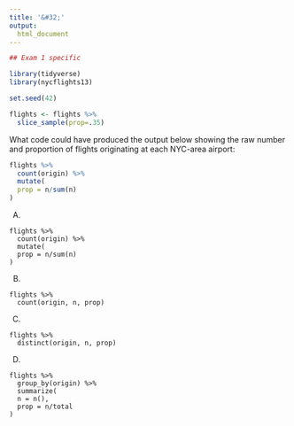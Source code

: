 ```yaml
---
title: '&#32;'
output:
  html_document
---
```


```r
## Exam 1 specific

library(tidyverse)
library(nycflights13)

set.seed(42)

flights <- flights %>% 
  slice_sample(prop=.35)
```


What code could have produced the output below showing the raw number and proportion of flights originating at each NYC-area airport: 

```r
flights %>% 
  count(origin) %>% 
  mutate(
  prop = n/sum(n)
)
```


A)
```
flights %>% 
  count(origin) %>% 
  mutate(
  prop = n/sum(n)
)
```
B)
```
flights %>% 
  count(origin, n, prop)
```
C) 
```
flights %>% 
  distinct(origin, n, prop)
```
D)
```
flights %>% 
  group_by(origin) %>% 
  summarize(
  n = n(),
  prop = n/total
)
```
